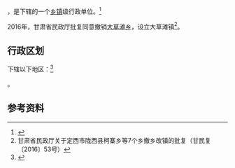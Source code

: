 {{中国乡级行政区|62/11/25/203/000}}

'''{{PAGENAMEBASE}}'''，是{{PRC admin/fullname|62/11/25/203/000|3}}下辖的一个[[乡镇|乡镇]]级行政单位。<ref>{{PRC admin/ref sgc|{{PRC admin/parent|62/11/25/203/000}}}}</ref>

2016年，甘肃省民政厅批复同意撤销[[大草滩乡|大草滩乡]]，设立大草滩镇<ref>甘肃省民政厅关于定西市陇西县柯寨乡等7个乡撤乡改镇的批复（甘民复〔2016〕53号）</ref>。

== 行政区划 ==

{{PAGENAMEBASE}}下辖以下地区：<ref>{{PRC admin/ref sgc|62/11/25/203/000}}</ref>

{{PRC admin/children|62/11/25/203/000}}。

== 参考资料 ==

{{reflist}}

{{行政区划小作品}}
{{PRC admin/navcat|62/11/25/203/000}}